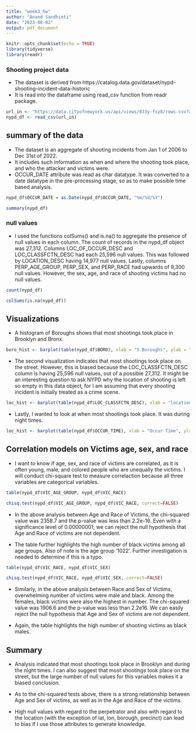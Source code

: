 ---
title: "week3_hw"
author: "Anand Sandhinti"
date: "2023-08-02"
output: pdf_document
---

```{r setup, include=FALSE}
knitr::opts_chunk$set(echo = TRUE)
library(tidyverse)
library(readr)
```


### Shooting project data
* The dataset is derived from https://catalog.data.gov/dataset/nypd-shooting-incident-data-historic
* It is read into the dataframe using read_csv function from readr package.

```{r, include=FALSE}
url_in <- "https://data.cityofnewyork.us/api/views/833y-fsy8/rows.csv?accessType=DOWNLOAD"
nypd_df <- read_csv(url_in)
```

## summary of the data


* The dataset is an aggregate of shooting incidents from Jan 1 of 2006 to Dec 31st of 2022.
* It includes such information as when and where the shooting took place, and who the attacker and victims were.
* OCCUR_DATE attribute was read as char datatype.  It was converted to a date datatype in the pre-processing stage, so as to make possible time based analysis.


```{r}

nypd_df$OCCUR_DATE = as.Date(nypd_df$OCCUR_DATE, "%m/%d/%Y")

summary(nypd_df)
```

### null values

* I used the functions colSums() and is.na() to aggregate the presence of null values in each column.   The count of records in the nypd_df object was 27,312.  Columns LOC_OF_OCCUR_DESC and LOC_CLASSFCTN_DESC had each 25,596 null values.  This was followed by LOCATION_DESC having 14,977 null values.  Lastly, columns PERP_AGE_GROUP, PERP_SEX, and PERP_RACE had upwards of 9,300 null values.  However, the sex, age, and race of shooting victims had no null values.   

```{r}

count(nypd_df)

colSums(is.na(nypd_df))
```

## Visualizations 

* A histogram of Boroughs shows that most shootings took place in Brooklyn and Bronx.


```{r}
boro_hist <- barplot(table(nypd_df$BORO), xlab = "5 Boroughs", ylab = "Frequency of shootings", main = "Frequency of shootings in the 5 boroughs from 2006 to 2022")
```

* The second visualization indicates that most shootings  took place on the street.  However, this is biased because the LOC_CLASSFCTN_DESC column is having 25,596 null values, out of a possible 27,312.  It might be an interesting question to ask NYPD why the location of shooting is left so empty in this data object, for I am assuming that every shooting incident is initially treated as a crime scene.

```{r}
loc_hist <- barplot(table(nypd_df$LOC_CLASSFCTN_DESC), xlab = "location", ylab = "Frequency of shootings", main = "Frequency of shootings based on location between 2006 and 2022 in NYC") 

```

* Lastly, I wanted to look at when most shootings took place.  It was during night times.

```{r}
loc_hist <- barplot(table(nypd_df$OCCUR_TIME), xlab = "Occur Time", ylab = "Frequency of shootings", main = "Frequency of shootings based on Occur Time between 2006 and 2022 in NYC") 
```

## Correlation models on Victims age, sex, and race

* I want to know if age, sex, and race of victims are correlated, as it is often young, male, and colored people who are unequally the victims. I will conduct chi-square test to measure correlaction because all three variables are categorical variables.   

```{r}
table(nypd_df$VIC_AGE_GROUP, nypd_df$VIC_RACE)

chisq.test(nypd_df$VIC_AGE_GROUP, nypd_df$VIC_RACE, correct=FALSE)
```

* In the above analysis between Age and Race of Victims, the chi-squared value was 2358.7 and the p-value was less than 2.2e-16.  Even with a significance level of 0.00000001, we can reject the null hypothesis that Age and Race of victims are not dependent.  

* The table further highlights the high number of black victims among all age groups.  Also of note is the age group '1022'.  Further investigation is needed to determine if this is a typo.

```{r}
table(nypd_df$VIC_RACE, nypd_df$VIC_SEX)

chisq.test(nypd_df$VIC_RACE, nypd_df$VIC_SEX, correct=FALSE)
```

* Similarly, in the above analysis between Race and Sex of Victims, overwhelming number of victims were male and black.  Among the females, black victims were also the highest in number.  The chi-squared value was 1906.6 and the p-value was less than 2.2e16.  We can easily reject the null hypothesis that Age and Sex of victims are not dependent.

* Again, the table highlights the high number of shooting victims as black males.

## Summary

* Analysis indicated that most shootings took place in Brooklyn and during the night times.  I can also suggest that most shootings took place on the street, but the large number of null values for this variables makes it a biased conclusion.  

* As to the chi-squared tests above, there is a strong relationship between Age and Sex of victims, as well as in the Age and Race of the victims.

* High null values with regard to the perpetrator and also with regard to the location (with the exception of lat, lon, borough, precinct) can lead to bias if I use those attributes to generate knowledge.

